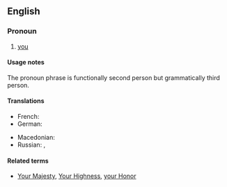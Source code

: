 ==English==

===Pronoun===
{{head|en|pronoun|head=[[your]] [[grace]]|plural|your graces}}

# {{formal|obsolete}} [[you]]

====Usage notes====
The pronoun phrase {{term|your grace}} is functionally second person but grammatically third person.

====Translations====
{{trans-top|you}}
* French: {{t+|fr|Votre Grâce|f}}
* German: {{t-|de|Euer Gnaden}}
{{trans-mid}}
* Macedonian: {{t-|mk|Ваша Милост|tr=Váša Mílost|sc=Cyrl}}
* Russian: {{t-|ru|Ваша Милость|tr=Váša Mílostʹ|sc=Cyrl}}, {{t-|ru|Ваша Светлость|tr=Váša Svétlostʹ|sc=Cyrl}}
{{trans-bottom}}

====Related terms====
* {{qualifier|formal pronoun phrases used for second person}} [[Your Majesty]], [[Your Highness]], [[your Honor]]